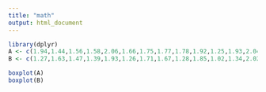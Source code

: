```yaml
---
title: "math"
output: html_document
---
```


```r
library(dplyr)
A <- c(1.94,1.44,1.56,1.58,2.06,1.66,1.75,1.77,1.78,1.92,1.25,1.93,2.04,1.62,2.08)
B <- c(1.27,1.63,1.47,1.39,1.93,1.26,1.71,1.67,1.28,1.85,1.02,1.34,2.02,1.59,1.97)

boxplot(A)
boxplot(B)

```

